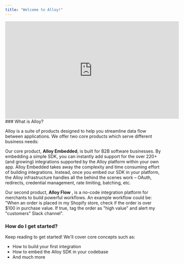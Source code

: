 ```yaml
---
title: "Welcome to Alloy!"
---
```


<iframe
  width="560"
  height="315"
  src="https://www.youtube.com/embed/r-jk_Fl-VmY"
  title="YouTube video player"
  frameborder="0"
  allow="accelerometer; autoplay; clipboard-write; encrypted-media; gyroscope; picture-in-picture; web-share"
  allowfullscreen
></iframe>
### What is Alloy?

Alloy is a suite of products designed to help you streamline data flow between applications. We offer two core products which serve different business needs:

Our core product, **Alloy Embedded**, is built for B2B software businesses. By embedding a simple SDK, you can instantly add support for the over 220+ (and growing) integrations supported by the Alloy platform within your own app. Alloy Embedded takes away the complexity and time consuming effort of building integrations. Instead, once you embed our SDK in your platform, the Alloy infrastructure handles all the behind the scenes work – OAuth, redirects, credential management, rate limiting, batching, etc.

Our second product, **Alloy Flow** , is a no-code integration platform for merchants to build powerful workflows. An example workflow could be: "When an order is placed in my Shopify store, check if the order is over $100 in purchase value. If true, tag the order as "high value" and alert my "customers" Slack channel".

### How do I get started?

Keep reading to get started! We'll cover core concepts such as:

- How to build your first integration
- How to embed the Alloy SDK in your codebase
- And much more
